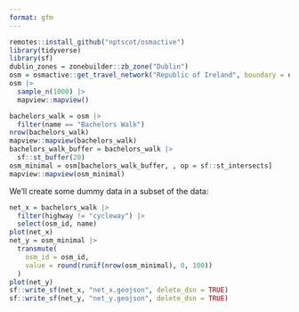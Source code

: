 ```yaml
---
format: gfm
---
```



```r
remotes::install_github("nptscot/osmactive")
library(tidyverse)
library(sf)
dublin_zones = zonebuilder::zb_zone("Dublin")
osm = osmactive::get_travel_network("Republic of Ireland", boundary = dublin_zones, boundary_type = "clipsrc")
osm |>
  sample_n(1000) |>
  mapview::mapview()
```

```r
bachelors_walk = osm |>
  filter(name == "Bachelors Walk") 
nrow(bachelors_walk)
mapview::mapview(bachelors_walk)
bachelors_walk_buffer = bachelors_walk |>
  sf::st_buffer(20)
osm_minimal = osm[bachelors_walk_buffer, , op = sf::st_intersects]
mapview::mapview(osm_minimal)
```

We'll create some dummy data in a subset of the data:

```r
net_x = bachelors_walk |>
  filter(highway != "cycleway") |>
  select(osm_id, name)
plot(net_x)
net_y = osm_minimal |>
  transmute(
    osm_id = osm_id,
    value = round(runif(nrow(osm_minimal), 0, 100))
  )
plot(net_y)
sf::write_sf(net_x, "net_x.geojson", delete_dsn = TRUE)
sf::write_sf(net_y, "net_y.geojson", delete_dsn = TRUE)
```



